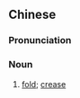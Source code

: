 ==Chinese==
{{zh-forms|s=皱痕}}

===Pronunciation===
{{zh-pron
|m=zhòuhén
|mn=jiâu-hûn
|cat=n
}}

===Noun===
{{zh-noun}}

# [[fold]]; [[crease]]